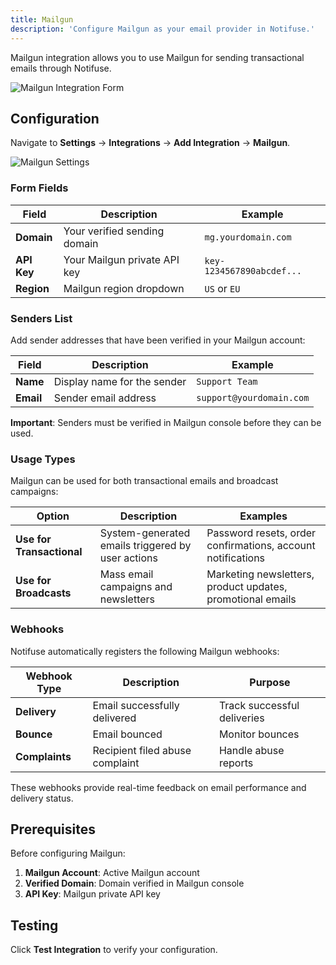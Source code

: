 ```yaml
---
title: Mailgun
description: 'Configure Mailgun as your email provider in Notifuse.'
---
```


Mailgun integration allows you to use Mailgun for sending transactional emails through Notifuse.

<img className="block" src="/assets/screenshots/mailgun_form.png" alt="Mailgun Integration Form" />

## Configuration

Navigate to **Settings** → **Integrations** → **Add Integration** → **Mailgun**.

<img className="block" src="/assets/screenshots/mailgun_settings.png" alt="Mailgun Settings" />

### Form Fields

| Field       | Description                  | Example                   |
| ----------- | ---------------------------- | ------------------------- |
| **Domain**  | Your verified sending domain | `mg.yourdomain.com`       |
| **API Key** | Your Mailgun private API key | `key-1234567890abcdef...` |
| **Region**  | Mailgun region dropdown      | `US` or `EU`              |

### Senders List

Add sender addresses that have been verified in your Mailgun account:

| Field     | Description                 | Example                  |
| --------- | --------------------------- | ------------------------ |
| **Name**  | Display name for the sender | `Support Team`           |
| **Email** | Sender email address        | `support@yourdomain.com` |

**Important**: Senders must be verified in Mailgun console before they can be used.

### Usage Types

Mailgun can be used for both transactional emails and broadcast campaigns:

| Option                    | Description                                       | Examples                                                    |
| ------------------------- | ------------------------------------------------- | ----------------------------------------------------------- |
| **Use for Transactional** | System-generated emails triggered by user actions | Password resets, order confirmations, account notifications |
| **Use for Broadcasts**    | Mass email campaigns and newsletters              | Marketing newsletters, product updates, promotional emails  |

### Webhooks

Notifuse automatically registers the following Mailgun webhooks:

| Webhook Type   | Description                     | Purpose                     |
| -------------- | ------------------------------- | --------------------------- |
| **Delivery**   | Email successfully delivered    | Track successful deliveries |
| **Bounce**     | Email bounced                   | Monitor bounces             |
| **Complaints** | Recipient filed abuse complaint | Handle abuse reports        |

These webhooks provide real-time feedback on email performance and delivery status.

## Prerequisites

Before configuring Mailgun:

1. **Mailgun Account**: Active Mailgun account
2. **Verified Domain**: Domain verified in Mailgun console
3. **API Key**: Mailgun private API key

## Testing

Click **Test Integration** to verify your configuration.
